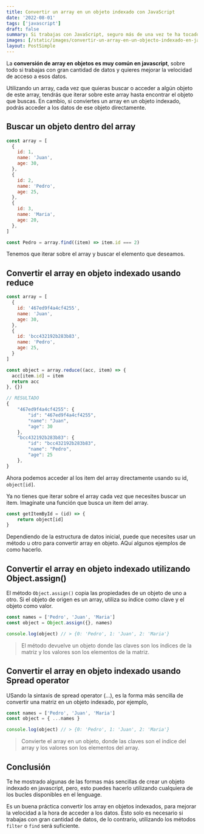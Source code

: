 ```yaml
---
title: Convertir un array en un objeto indexado con JavaScript
date: '2022-08-01'
tags: ['javascript']
draft: false
summary: Si trabajas con JavaScript, seguro más de una vez te ha tocado convertir un array en objeto. Te explicamos algunas formas de hacer esta conversión en javascript.
images: [/static/images/convertir-un-array-en-un-objecto-indexado-en-javascript.png]
layout: PostSimple
---
```


La **conversión de array en objetos es muy común en javascript**, sobre todo si trabajas con gran cantidad de datos y quieres mejorar la velocidad de acceso a esos datos.

Utilizando un array, cada vez que quieras buscar o acceder a algún objeto de este array, tendrás que iterar sobre este array hasta encontrar el objeto que buscas. En cambio, si conviertes un array en un objeto indexado, podrás acceder a los datos de ese objeto directamente.

## Buscar un objeto dentro del array

```javascript
const array = [
  {
    id: 1,
    name: 'Juan',
    age: 30,
  },
  {
    id: 2,
    name: 'Pedro',
    age: 25,
  },
  {
    id: 3,
    name: 'Maria',
    age: 20,
  },
]

const Pedro = array.find((item) => item.id === 2)
```

Tenemos que iterar sobre el array y buscar el elemento que deseamos.

## Convertir el array en objeto indexado usando reduce

```javascript
const array = [
  {
    id: '467ed9f4a4cf4255',
    name: 'Juan',
    age: 30,
  },
  {
    id: 'bcc432192b283b83',
    name: 'Pedro',
    age: 25,
  }
]

const object = array.reduce((acc, item) => {
  acc[item.id] = item
  return acc
}, {})

// RESULTADO
{
    "467ed9f4a4cf4255": {
        "id": "467ed9f4a4cf4255",
        "name": "Juan",
        "age": 30
    },
    "bcc432192b283b83": {
        "id": "bcc432192b283b83",
        "name": "Pedro",
        "age": 25
    },
}
```

Ahora podemos acceder al los item del array directamente usando su id, `object[id]`.

Ya no tienes que iterar sobre el array cada vez que necesites buscar un item. Imagínate una función que busca un item del array.

```JavaScript
const getItemById = (id) => {
    return object[id]
}
```

Dependiendo de la estructura de datos inicial, puede que necesites usar un método u otro para convertir array en objeto. AQuí algunos ejemplos de como hacerlo.

## Convertir el array en objeto indexado utilizando Object.assign()

El método `Object.assign()` copia las propiedades de un objeto de uno a otro. Si el objeto de origen es un array, utiliza su índice como clave y el objeto como valor.

```javascript
const names = ['Pedro', 'Juan', 'Maria']
const object = Object.assign({}, names)

console.log(object) // > {0: 'Pedro', 1: 'Juan', 2: 'Maria'}
```

> El método devuelve un objeto donde las claves son los índices de la matriz y los valores son los elementos de la matriz.

## Convertir el array en objeto indexado usando Spread operator

USando la sintaxis de spread operator (...), es la forma más sencilla de convertir una matriz en un objeto indexado, por ejemplo,

```javascript
const names = ['Pedro', 'Juan', 'Maria']
const object = { ...names }

console.log(object) // > {0: 'Pedro', 1: 'Juan', 2: 'Maria'}
```

> Convierte el array en un objeto, donde las claves son el índice del array y los valores son los elementos del array.

## Conclusión

Te he mostrado algunas de las formas más sencillas de crear un objeto indexado en javascript, pero, esto puedes hacerlo utilizando cualquiera de los bucles disponibles en el lenguage.

Es un buena práctica convertir los array en objetos indexados, para mejorar la velocidad a la hora de acceder a los datos. Esto solo es necesario si trabajas con gran cantidad de datos, de lo contrario, utilizando los métodos `filter` o `find` será suficiente.
